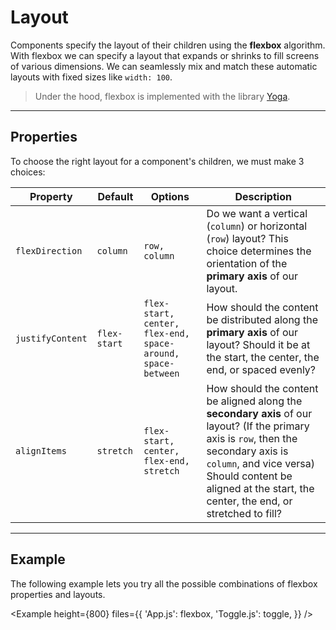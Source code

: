 
# Layout

Components specify the layout of their children using the **flexbox** algorithm. With flexbox we can specify a layout that expands or shrinks to fill screens of various dimensions. We can seamlessly mix and match these automatic layouts with fixed sizes like `width: 100`.

> Under the hood, flexbox is implemented with the library [Yoga](https://yogalayout.com/).

---

## Properties

To choose the right layout for a component's children, we must make 3 choices:

| Property         | Default      | Options                                                     | Description                                                                                                                                                                                                                                          |
| ---------------- | ------------ | ----------------------------------------------------------- | ---------------------------------------------------------------------------------------------------------------------------------------------------------------------------------------------------------------------------------------------------- |
| `flexDirection`  | `column`     | `row, column`                                               | Do we want a vertical (`column`) or horizontal (`row`) layout? This choice determines the orientation of the **primary axis** of our layout.                                                                                                         |
| `justifyContent` | `flex-start` | `flex-start, center, flex-end, space-around, space-between` | How should the content be distributed along the **primary axis** of our layout? Should it be at the start, the center, the end, or spaced evenly?                                                                                                    |
| `alignItems`     | `stretch`    | `flex-start, center, flex-end, stretch`                     | How should the content be aligned along the **secondary axis** of our layout? (If the primary axis is `row`, then the secondary axis is `column`, and vice versa) Should content be aligned at the start, the center, the end, or stretched to fill? |

---

## Example

The following example lets you try all the possible combinations of flexbox properties and layouts.

<Example
  height={800}
  files={{
    'App.js': flexbox,
    'Toggle.js': toggle,
  }}
/>
